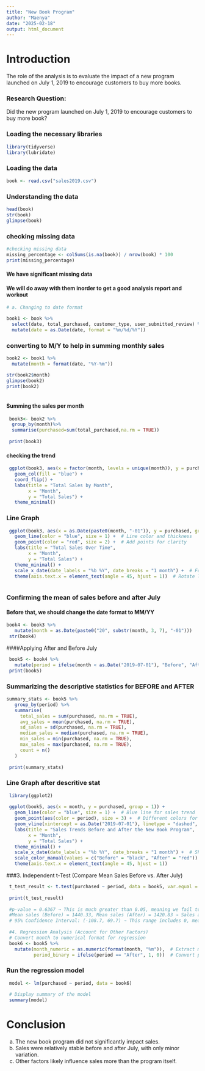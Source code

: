 ---
title: "New Book Program"
author: "Maenya"
date: "2025-02-18"
output: html_document
---

# Introduction
The role of the analysis is to evaluate the impact of a new program launched on July 1, 2019 to encourage customers to buy more books. 

### Research Question: 
Did the new program launched on July 1, 2019 to encourage customers to buy more book?

### Loading the necessary libraries
```{r}
library(tidyverse)
library(lubridate)
```

### Loading the data
```{r}
book <- read.csv("sales2019.csv")
```

### Understanding the data
```{r}
head(book)
str(book)
glimpse(book)
```

### checking missing data

```{r}
#checking missing data
missing_percentage <- colSums(is.na(book)) / nrow(book) * 100
print(missing_percentage)
```

#### We have significant missing data
#### We will do away with them inorder to get a good analysis report and workout
```{r}
# a. Changing to date format

book1 <- book %>%
  select(date, total_purchased, customer_type, user_submitted_review) %>%
  mutate(date = as.Date(date, format = "%m/%d/%Y"))
```

### converting to M/Y to help in summing monthly sales

```{r}
book2 <- book1 %>%
  mutate(month = format(date, "%Y-%m"))

str(book2$month)
glimpse(book2)
print(book2)
  
```  
#### Summing the sales per month
```{r}
 book3<- book2 %>%
  group_by(month)%>%
  summarise(purchased=sum(total_purchased,na.rm = TRUE))
   
 print(book3)
```


#### checking the trend
```{r} 
 ggplot(book3, aes(x = factor(month, levels = unique(month)), y = purchased)) +
   geom_col(fill = "blue") +
   coord_flip() +
   labs(title = "Total Sales by Month",
        x = "Month",
        y = "Total Sales") +
   theme_minimal()
```

### Line Graph
```{r}
 ggplot(book3, aes(x = as.Date(paste0(month, "-01")), y = purchased, group = 1)) +
   geom_line(color = "blue", size = 1) +  # Line color and thickness
   geom_point(color = "red", size = 2) +  # Add points for clarity
   labs(title = "Total Sales Over Time",
        x = "Month",
        y = "Total Sales") +
   theme_minimal() +
   scale_x_date(date_labels = "%b %Y", date_breaks = "1 month") +  # Format x-axis
   theme(axis.text.x = element_text(angle = 45, hjust = 1))  # Rotate labels for readability
 
```
 
### Confirming the mean of sales before and after July
#### Before that, we should change the date format to MM/YY
 
```{r}
book4 <- book3 %>%
   mutate(month = as.Date(paste0("20", substr(month, 3, 7), "-01"))) 
 str(book4)
``` 
 
####Applying After and Before July
```{r}
 book5 <- book4 %>%
   mutate(period = ifelse(month < as.Date("2019-07-01"), "Before", "After"))
 print(book5)
```

### Summarizing the descriptive statistics for BEFORE and AFTER
```{r}
summary_stats <- book5 %>%
   group_by(period) %>%
   summarise(
     total_sales = sum(purchased, na.rm = TRUE),
     avg_sales = mean(purchased, na.rm = TRUE),
     sd_sales = sd(purchased, na.rm = TRUE),
     median_sales = median(purchased, na.rm = TRUE),
     min_sales = min(purchased, na.rm = TRUE),
     max_sales = max(purchased, na.rm = TRUE),
     count = n()
   )
 
 print(summary_stats)
```
 
### Line Graph after descritive stat
```{r}
 library(ggplot2)
 
 ggplot(book5, aes(x = month, y = purchased, group = 1)) +
   geom_line(color = "blue", size = 1) +  # Blue line for sales trend
   geom_point(aes(color = period), size = 3) +  # Different colors for Before/After
   geom_vline(xintercept = as.Date("2019-07-01"), linetype = "dashed", color = "red") +  # Mark July 2019
   labs(title = "Sales Trends Before and After the New Book Program",
        x = "Month",
        y = "Total Sales") +
   theme_minimal() +
   scale_x_date(date_labels = "%b %Y", date_breaks = "1 month") +  # Show all months
   scale_color_manual(values = c("Before" = "black", "After" = "red")) +  # Colors for periods
   theme(axis.text.x = element_text(angle = 45, hjust = 1)) 

``` 
###3. Independent t-Test (Compare Mean Sales Before vs. After July)
```{r}
 t_test_result <- t.test(purchased ~ period, data = book5, var.equal = TRUE)  
 
 print(t_test_result) 
 
 #p-value = 0.6367 → This is much greater than 0.05, meaning we fail to reject the null hypothesis. There is no significant difference in sales before and after July.
 #Mean sales (Before) = 1440.33, Mean sales (After) = 1420.83 → Sales actually decreased slightly after July.
 # 95% Confidence Interval: (-108.7, 69.7) → This range includes 0, meaning there is no clear increase or decrease in sales due to the new book program.
 
 #4. Regression Analysis (Account for Other Factors)
 # Convert month to numerical format for regression
 book6 <- book5 %>%
   mutate(month_numeric = as.numeric(format(month, "%m")),  # Extract month as a number
          period_binary = ifelse(period == "After", 1, 0))  # Convert period to binary (0=Before, 1=After)
``` 
### Run the regression model
```{r}
 model <- lm(purchased ~ period, data = book6)
 
 # Display summary of the model
 summary(model)
```
 
 
# Conclusion
a. The new book program did not significantly impact sales.
b. Sales were relatively stable before and after July, with only minor variation.
c. Other factors likely influence sales more than the program itself.
